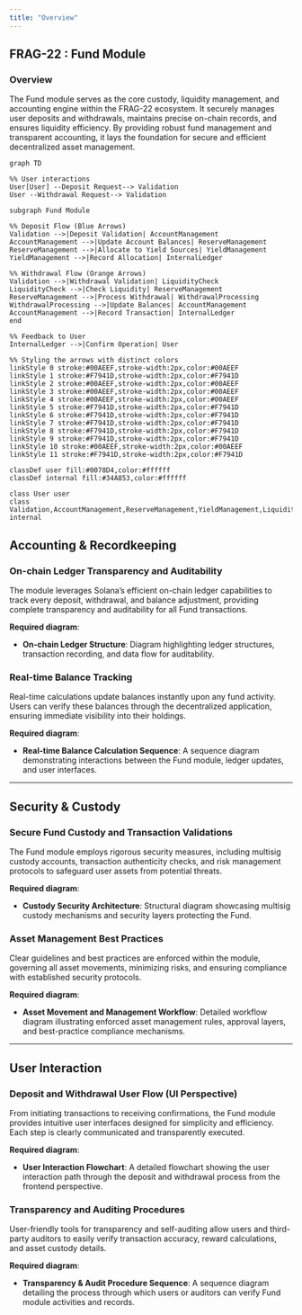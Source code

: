 ```yaml
---
title: "Overview"
---
```


## **FRAG-22 : Fund Module**

### **Overview**

The Fund module serves as the core custody, liquidity management, and accounting engine within the FRAG-22 ecosystem. It securely manages user deposits and withdrawals, maintains precise on-chain records, and ensures liquidity efficiency. By providing robust fund management and transparent accounting, it lays the foundation for secure and efficient decentralized asset management.

```mermaid
graph TD

%% User interactions
User[User] --Deposit Request--> Validation
User --Withdrawal Request--> Validation

subgraph Fund Module

%% Deposit Flow (Blue Arrows)
Validation -->|Deposit Validation| AccountManagement
AccountManagement -->|Update Account Balances| ReserveManagement
ReserveManagement -->|Allocate to Yield Sources| YieldManagement
YieldManagement -->|Record Allocation| InternalLedger

%% Withdrawal Flow (Orange Arrows)
Validation -->|Withdrawal Validation| LiquidityCheck
LiquidityCheck -->|Check Liquidity| ReserveManagement
ReserveManagement -->|Process Withdrawal| WithdrawalProcessing
WithdrawalProcessing -->|Update Balances| AccountManagement
AccountManagement -->|Record Transaction| InternalLedger
end

%% Feedback to User
InternalLedger -->|Confirm Operation| User

%% Styling the arrows with distinct colors
linkStyle 0 stroke:#00AEEF,stroke-width:2px,color:#00AEEF
linkStyle 1 stroke:#F7941D,stroke-width:2px,color:#F7941D
linkStyle 2 stroke:#00AEEF,stroke-width:2px,color:#00AEEF
linkStyle 3 stroke:#00AEEF,stroke-width:2px,color:#00AEEF
linkStyle 4 stroke:#00AEEF,stroke-width:2px,color:#00AEEF
linkStyle 5 stroke:#F7941D,stroke-width:2px,color:#F7941D
linkStyle 6 stroke:#F7941D,stroke-width:2px,color:#F7941D
linkStyle 7 stroke:#F7941D,stroke-width:2px,color:#F7941D
linkStyle 8 stroke:#F7941D,stroke-width:2px,color:#F7941D
linkStyle 9 stroke:#F7941D,stroke-width:2px,color:#F7941D
linkStyle 10 stroke:#00AEEF,stroke-width:2px,color:#00AEEF
linkStyle 11 stroke:#F7941D,stroke-width:2px,color:#F7941D

classDef user fill:#0078D4,color:#ffffff
classDef internal fill:#34A853,color:#ffffff

class User user
class Validation,AccountManagement,ReserveManagement,YieldManagement,LiquidityCheck,WithdrawalProcessing,InternalLedger internal
```

## **Accounting & Recordkeeping**

### **On-chain Ledger Transparency and Auditability**

The module leverages Solana’s efficient on-chain ledger capabilities to track every deposit, withdrawal, and balance adjustment, providing complete transparency and auditability for all Fund transactions.

**Required diagram**:

- **On-chain Ledger Structure**: Diagram highlighting ledger structures, transaction recording, and data flow for auditability.

### **Real-time Balance Tracking**

Real-time calculations update balances instantly upon any fund activity. Users can verify these balances through the decentralized application, ensuring immediate visibility into their holdings.

**Required diagram**:

- **Real-time Balance Calculation Sequence**: A sequence diagram demonstrating interactions between the Fund module, ledger updates, and user interfaces.

---

## **Security & Custody**

### **Secure Fund Custody and Transaction Validations**

The Fund module employs rigorous security measures, including multisig custody accounts, transaction authenticity checks, and risk management protocols to safeguard user assets from potential threats.

**Required diagram**:

- **Custody Security Architecture**: Structural diagram showcasing multisig custody mechanisms and security layers protecting the Fund.

### **Asset Management Best Practices**

Clear guidelines and best practices are enforced within the module, governing all asset movements, minimizing risks, and ensuring compliance with established security protocols.

**Required diagram**:

- **Asset Movement and Management Workflow**: Detailed workflow diagram illustrating enforced asset management rules, approval layers, and best-practice compliance mechanisms.

---

## **User Interaction**

### **Deposit and Withdrawal User Flow (UI Perspective)**

From initiating transactions to receiving confirmations, the Fund module provides intuitive user interfaces designed for simplicity and efficiency. Each step is clearly communicated and transparently executed.

**Required diagram**:

- **User Interaction Flowchart**: A detailed flowchart showing the user interaction path through the deposit and withdrawal process from the frontend perspective.

### **Transparency and Auditing Procedures**

User-friendly tools for transparency and self-auditing allow users and third-party auditors to easily verify transaction accuracy, reward calculations, and asset custody details.

**Required diagram**:

- **Transparency & Audit Procedure Sequence**: A sequence diagram detailing the process through which users or auditors can verify Fund module activities and records.